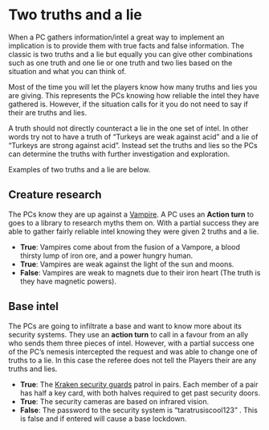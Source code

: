 # Two truths and a lie

When a PC gathers information/intel a great way to implement an implication is to provide them with true facts and false information.
The classic is two truths and a lie but equally you can give other combinations such as one truth and one lie or one truth and two lies based on the situation and what you can think of.

Most of the time you will let the players know how many truths and lies you are giving.
This represents the PCs knowing how reliable the intel they have gathered is.
However, if the situation calls for it you do not need to say if their are truths and lies.

A truth should not directly counteract a lie in the one set of intel.
In other words try not to have a truth of "Turkeys are weak against acid" and a lie of "Turkeys are strong against acid".
Instead set the truths and lies so the PCs can determine the truths with further investigation and exploration. 

Examples of two truths and a lie are below.

## Creature research

The PCs know they are up against a [Vampire](https://m-gemmell.github.io/PRIMEVAL_DEITIES/Tartarus/Keystones.html#VAMPORE). A PC uses an __Action turn__ to goes to a library to research myths them on. With a partial success they are able to gather fairly reliable intel knowing they were given 2 truths and a lie.

- __True__: Vampires come about from the fusion of a Vampore, a blood thirsty lump of iron ore, and a power hungry human.
- __True__: Vampires are weak against the light of the sun and moons.
- __False__: Vampires are weak to magnets due to their iron heart (The truth is they have magnetic powers).

## Base intel

The PCs are going to infiltrate a base and want to know more about its security systems. They use an __action turn__ to call in a favour from an ally who sends them three pieces of intel.  However, with a partial success one of the PC's nemesis intercepted the request and was able to change one of truths to a lie. In this case the referee does not tell the Players their are any truths and lies.

- __True__: The [Kraken security guards](https://m-gemmell.github.io/PRIMEVAL_DEITIES/Tartarus/Kraken.html) patrol in pairs. Each member of a pair has half a key card, with both halves required to get past security doors.
- __True__: The security cameras are based on infrared vision.
- __False__: The password to the security system is "taratrusiscool123" . This is false and if entered will cause a base lockdown.
